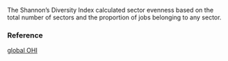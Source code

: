 The Shannon's Diversity Index calculated sector evenness based on the total number of sectors and the proportion of jobs belonging to any sector.

### Reference

[global OHI](http://www.oceanhealthindex.org/methodology/components)